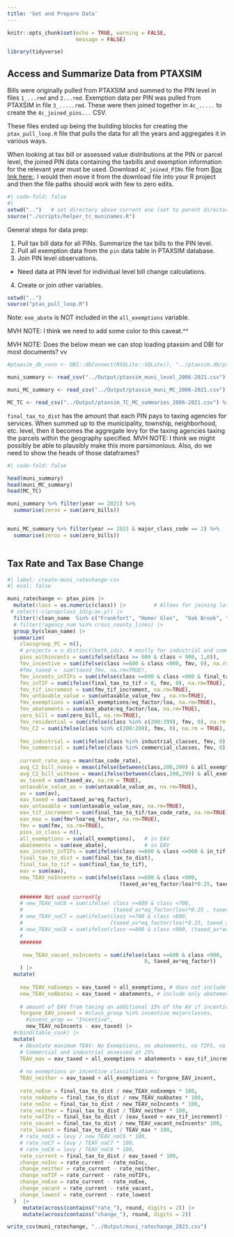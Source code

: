 ```yaml
---
title: 'Get and Prepare Data'
---
```


```r
knitr::opts_chunk$set(echo = TRUE, warning = FALSE, 
                      message = FALSE)

library(tidyverse)
```

## Access and Summarize Data from PTAXSIM

Bills were originally pulled from PTAXSIM and summed to the PIN level in files `1_...rmd` and `2...rmd`. Exemption data per PIN was pulled from PTAXSIM in file `3_.....rmd`. These were then joined together in `4c_.....` to create the `4c_joined_pins...` CSV.

These files ended up being the building blocks for creating the `ptax_pull_loop.R` file that pulls the data for all the years and aggregates it in various ways.

When looking at tax bill or assessed value distributions at the PIN or parcel level, the joined PIN data containing the taxbills and exemption information for the relevant year must be used. Download `4C_joined_PINs` file from [Box link here:](https://uofi.box.com/s/cvp7pdjkx8kth7o0vg9itpra3z8vfkzq). I would then move it from the download file into your R project and then the file paths should work with few to zero edits.

```r
#| code-fold: false
#| 
setwd("..")   # set directory above current one (set to parent directory)
source("./scripts/helper_tc_muninames.R")
```

General steps for data prep:

1.  Pull tax bill data for all PINs. Summarize the tax bills to the PIN level.\
2.  Pull all exemption data from the `pin` data table in PTAXSIM database.\
3.  Join PIN level observations.\

-   Need data at PIN level for individual level bill change calculations.

4.  Create or join other variables.

```r
setwd("..") 
source("ptax_pull_loop.R")
```

Note: `exe_abate` is NOT included in the `all_exemptions` variable.

MVH NOTE: I think we need to add some color to this caveat.\^\^

MVH NOTE: Does the below mean we can stop loading ptaxsim and DBI for most documents? vv

```r
#ptaxsim_db_conn <- DBI::dbConnect(RSQLite::SQLite(), "../ptaxsim.db/ptaxsim-2021.0.4.db")

muni_summary <- read_csv("../Output/ptaxsim_muni_level_2006-2021.csv")

muni_MC_summary <- read_csv("../Output/ptaxsim_muni_MC_2006-2021.csv")

MC_TC <- read_csv("../Output/ptaxsim_TC_MC_summaries_2006-2021.csv") %>% filter(year == 2021)
```

`final_tax_to_dist` has the amount that each PIN pays to taxing agencies for services. When summed up to the municipality, township, neighborhood, etc. level, then it becomes the aggregate levy for the taxing agencies taxing the parcels within the geography specified. MVH NOTE: I think we might possibly be able to plausibly make this more parsimonious. Also, do we need to show the heads of those dataframes?

```r
#| code-fold: false

head(muni_summary)
head(muni_MC_summary)
head(MC_TC)

muni_summary %>% filter(year == 2021) %>%
  summarise(zeros = sum(zero_bills))


muni_MC_summary %>% filter(year == 2021 & major_class_code == 2) %>%
  summarise(zeros = sum(zero_bills))
  
```

## Tax Rate and Tax Base Change

```r
#| label: create-muni_ratechange-csv
#| eval: false

muni_ratechange <- ptax_pins |>
  mutate(class = as.numeric(class)) |>         # Allows for joining later
 # select(-c(propclass_1dig:av.y)) |>
  filter(!clean_name  %in% c("Frankfort", "Homer Glen",  "Oak Brook", "East Dundee", "University Park",  "Bensenville", "Hinsdale", "Roselle", "Deer Park", "Deerfield")) |> 
  # filter(!agency_num %in% cross_county_lines) |>
  group_by(clean_name) |>
  summarize(
    classgroup_PC = n(),
    # projects = n_distinct(both_ids), # mostly for industrial and commercial properties
    pins_withincents = sum(ifelse(class >= 600 & class < 900, 1,0)),
    fmv_incentive = sum(ifelse(class >=600 & class <900, fmv, 0), na.rm = TRUE),
    #fmv_taxed =  sum(taxed_fmv, na.rm=TRUE),
    fmv_incents_inTIFs = sum(ifelse(class >=600 & class <900 & final_tax_to_tif > 0, fmv, 0), na.rm = TRUE),
    fmv_inTIF = sum(ifelse(final_tax_to_tif > 0, fmv, 0), na.rm=TRUE),
    fmv_tif_increment = sum(fmv_tif_increment, na.rm=TRUE),
    fmv_untaxable_value = sum(untaxable_value_fmv , na.rm=TRUE),
    fmv_exemptions = sum(all_exemptions/eq_factor/loa, na.rm=TRUE),
    fmv_abatements = sum(exe_abate/eq_factor/loa, na.rm=TRUE),
    zero_bill = sum(zero_bill, na.rm=TRUE),
    fmv_residential = sum(ifelse(class %in% c(200:399), fmv, 0), na.rm = TRUE),
    fmv_C2 = sum(ifelse(class %in% c(200:299), fmv, 0), na.rm = TRUE),
    
    fmv_industrial = sum(ifelse(class %in% industrial_classes, fmv, 0), na.rm = TRUE),
    fmv_commercial = sum(ifelse(class %in% commercial_classes, fmv, 0), na.rm = TRUE),
    
    current_rate_avg = mean(tax_code_rate),
    avg_C2_bill_noexe = mean(ifelse(between(class,200,299) & all_exemptions == 0, (final_tax_to_dist + final_tax_to_tif), NA), na.rm=TRUE),
    avg_C2_bill_withexe = mean(ifelse(between(class,200,299) & all_exemptions > 0, (final_tax_to_dist + final_tax_to_tif), NA), na.rm=TRUE),
    av_taxed = sum(taxed_av, na.rm = TRUE),
    untaxable_value_av = sum(untaxable_value_av, na.rm=TRUE),
    av = sum(av),
    eav_taxed = sum(taxed_av*eq_factor), 
    eav_untaxable = sum(untaxable_value_eav, na.rm=TRUE),
    eav_tif_increment = sum(final_tax_to_tif/tax_code_rate, na.rm=TRUE),
    eav_max = sum(fmv*loa*eq_factor, na.rm=TRUE),
    fmv = sum(fmv, na.rm=TRUE),
    pins_in_class = n(),
    all_exemptions = sum(all_exemptions),   # in EAV
    abatements = sum(exe_abate),            # in EAV
    eav_incents_inTIFs = sum(ifelse(class >=600 & class <=900 & in_tif == 1, eav, 0), na.rm = TRUE),
    final_tax_to_dist = sum(final_tax_to_dist),
    final_tax_to_tif = sum(final_tax_to_tif),
    eav = sum(eav),
    new_TEAV_noIncents = sum(ifelse(class >=600 & class <900,
                                    (taxed_av*eq_factor/loa)*0.25, taxed_av*eq_factor), na.rm=TRUE),
    
    ####### Not used currently
    # new_TEAV_noC6 = sum(ifelse( class >=600 & class <700, 
    #                             (taxed_av*eq_factor/loa)*0.25 , taxed_av*eq_factor)),
    # new_TEAV_noC7 = sum(ifelse(class >=700 & class <800,
    #                            (taxed_av*eq_factor/loa)*0.25, taxed_av*eq_factor)),
    # new_TEAV_noC8 = sum(ifelse(class >=800 & class <900, (taxed_av*eq_factor/loa)*0.25, taxed_av*eq_factor)),
    # 
    #######

     new_TEAV_vacant_noIncents = sum(ifelse(class >=600 & class <900,
                                            0, taxed_av*eq_factor))
    ) |>
  mutate(
    
    new_TEAV_noExemps = eav_taxed + all_exemptions, # does not include abatements
    new_TEAV_noAbates = eav_taxed + abatements, # include only abatements, not other exemption types
    
    # amount of EAV from taxing an additional 15% of the AV if incentive properties didn't exist
    forgone_EAV_incent = #class_group %in% incentive_majorclasses,
      #incent_prop == "Incentive", 
      new_TEAV_noIncents - eav_taxed) |>
  #cbind(table_cook) |>
  mutate(
    # Absolute maximum TEAV: No Exemptions, no abatements, no TIFS, no Incentive properties
    # Commercial and industrial assessed at 25%
    TEAV_max = eav_taxed + all_exemptions + abatements + eav_tif_increment + forgone_EAV_incent,
    
    # no exemptions or incentive classifications:
    TEAV_neither = eav_taxed + all_exemptions + forgone_EAV_incent,
    
    rate_noExe = final_tax_to_dist / new_TEAV_noExemps * 100,
    rate_noAbate = final_tax_to_dist / new_TEAV_noAbates * 100,
    rate_noInc = final_tax_to_dist / new_TEAV_noIncents * 100,
    rate_neither = final_tax_to_dist / TEAV_neither * 100, 
    rate_noTIFs = final_tax_to_dist / (eav_taxed + eav_tif_increment) * 100,
    rate_vacant = final_tax_to_dist / new_TEAV_vacant_noIncents* 100,
    rate_lowest = final_tax_to_dist / TEAV_max * 100,
    # rate_noC6 = levy / new_TEAV_noC6 * 100,
    # rate_noC7 = levy / TEAV_noC7 * 100,
    # rate_noC8 = levy / TEAV_noC8 * 100,
    rate_current = final_tax_to_dist / eav_taxed * 100,
    change_noInc = rate_current - rate_noInc,
    change_neither = rate_current - rate_neither,
    change_noTIF = rate_current - rate_noTIFs,
    change_noExe = rate_current - rate_noExe,
    change_vacant = rate_current - rate_vacant,
    change_lowest = rate_current - rate_lowest
  )  |>
     mutate(across(contains("rate_"), round, digits = 2)) |>
     mutate(across(contains("change_"), round, digits = 2))

write_csv(muni_ratechange, "../Output/muni_ratechange_2023.csv")
```

```r

```

